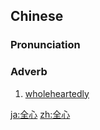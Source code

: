 ==Chinese==
{{zh-forms}}

===Pronunciation===
{{zh-pron
|m=quánxīn
|c=cyun4 sam1
|h=pfs=chhiòn-sîm
|cat=adv
}}

===Adverb===
{{zh-adv}}

# [[wholeheartedly]]

[[ja:全心]]
[[zh:全心]]